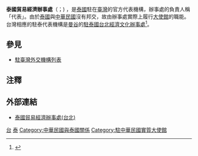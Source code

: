 {{infobox Organization
|name             = 泰國貿易經濟辦事處
|native_name      = {{lang|th|สำนักงานการค้าและเศรษฐกิจไทย}}<br />{{lang|en|Thailand Trade and Economic Office}}
|image            = 
|size             = 
|formation        = 1976年（泰國航空辦公室）<br>{{Start date|1992}}（泰國貿易經濟辦事處）
|type             = 驻外代表处（實質大使館）
|status           = 
|registration_id  = 
|leader_title     = 代表
|leader_name      = 曾德榮（Twekiat Janprajak）
|leader_title2    = 
|leader_name2     = 
|subsidiaries     = 
|headquarters     = {{ROC}}[[臺北市|臺北市]][[大安區_(臺北市)|大安區]][[市民大道|市民大道]]三段206號
|num_members      = 
|region_served    = {{ROC-TW}}
|parent_organization = {{Flagicon|THA}} [[泰国外交部|泰国外交部]]
|website          = {{URL|http://www.tteo.org.tw/main/th/home}}
}}
'''泰國貿易經濟辦事處'''（{{lang-th|สำนักงานการค้าและเศรษฐกิจไทย}}；{{lang-en|Thailand Trade and Economic Office}}) ，是[[泰國|泰國]]駐在[[臺灣|臺灣]]的官方代表機構，辦事處的負責人稱「代表」。由於[[泰國|泰國]]與[[中華民國|中華民國]]沒有邦交，故由辦事處實際上履行[[外交代表機構|大使館]]的職能。台灣相應的駐泰代表機構是[[曼谷|曼谷]]的[[駐泰國台北經濟文化辦事處|駐泰國台北經濟文化辦事處]]<ref>{{Cite web |url=http://web.roc-taiwan.org/th_en/index.html |title=Taipei Economic and Cultural Office in Thailand |access-date=2016-05-08 |archive-url=https://web.archive.org/web/20160427152657/http://web.roc-taiwan.org/th_en/index.html |archive-date=2016-04-27 |dead-url=yes }}</ref>。

== 參見 ==
* [[駐臺灣外交機構列表|駐臺灣外交機構列表]]

== 注釋 ==
{{commonscat|Thailand Trade and Economic Office Taipei}}
{{Reflist}}

== 外部連結 ==
*[http://www.tteo.org.tw/main/th/home 泰國貿易經濟辦事處(台北)] {{Wayback|url=http://www.tteo.org.tw/main/th/home |date=20160420184105 }}

{{泰國駐外機構}}
{{外國駐台機構}}
[[Category:泰國駐外機構|台]]
[[Category:外國駐台機構|泰]]
[[Category:中華民國與泰國關係|Category:中華民國與泰國關係]]
[[Category:駐中華民國實質大使館|Category:駐中華民國實質大使館]]